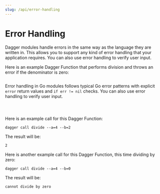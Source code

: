 ```yaml
---
slug: /api/error-handling
---
```



# Error Handling

Dagger modules handle errors in the same way as the language they are written in. This allows you to support any kind of error handling that your application requires. You can also use error handling to verify user input.

Here is an example Dagger Function that performs division and throws an error if the denominator is zero:

<Tabs groupId="language">
<TabItem value="Go">

```go file=./snippets/error-handling/go/main.go
```

Error handling in Go modules follows typical Go error patterns with explicit `error` return values and `if err != nil` checks. You can also use error handling to verify user input.

</TabItem>
<TabItem value="Python">

```python file=./snippets/error-handling/python/main.py
```

</TabItem>
<TabItem value="TypeScript">

```typescript file=./snippets/error-handling/typescript/index.ts
```

</TabItem>
<TabItem value="PHP">

```php file=./snippets/error-handling/php/src/MyModule.php
```

</TabItem>
</Tabs>

Here is an example call for this Dagger Function:

```shell
dagger call divide --a=4 --b=2
```

The result will be:

```
2
```

Here is another example call for this Dagger Function, this time dividing by zero:

```shell
dagger call divide --a=4 --b=0
```

The result will be:

```
cannot divide by zero
```

